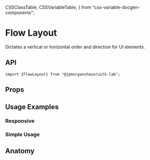   CSSClassTable,
  CSSVariableTable,
} from "css-variable-docgen-components";

<Meta title="Layout/Docs/FlowLayout" component={FlowLayout} />

# Flow Layout

Dictates a vertical or horizontal order and direction for UI elements.

<Canvas>
  <Story name="Default Flow Layout">
    <DefaultFlowLayout />
  </Story>
</Canvas>

## API

```
import {FlowLayout} from "@jpmorganchase/uitk-lab";
```

## Props

<ArgsTable of={FlowLayout} />

## Usage Examples

### Responsive

<Canvas>
  <Story id="layout-flowlayout--toolkit-flow-layout-responsive" />
</Canvas>

### Simple Usage

<Canvas>
  <Story id="layout-flowlayout--flow-layout-simple-usage" />
</Canvas>

## Anatomy

<Canvas>
  <ComponentAnatomy showLegend>
    <FlowLayout>
      <FlowItem></FlowItem>
    </FlowLayout>
  </ComponentAnatomy>
</Canvas>
